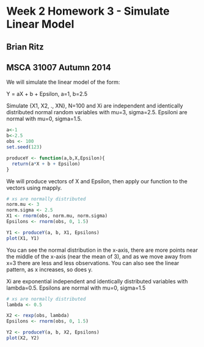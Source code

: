 Week 2 Homework 3 - Simulate Linear Model
========================================================
Brian Ritz
--------------------------------------------------------
MSCA 31007 Autumn 2014
--------------------------------------------------------

We will simulate the linear model of the form:

Y = aX + b + Epsilon, a=1, b=2.5

Simulate {X1, X2, ., XN}, N=100 and Xi are independent and identically distributed normal random variables with mu=3, sigma=2.5. Epsiloni are normal with mu=0, sigma=1.5.


```{r}
a<-1
b<-2.5
obs <- 100
set.seed(123)

produceY <- function(a,b,X,Epsilon){
  return(a*X + b + Epsilon)
}
```

We will produce vectors of X and Epsilon, then apply our function to the vectors using mapply.

```{r}
# xs are normally distributed
norm.mu <- 3
norm.sigma <- 2.5
X1 <- rnorm(obs, norm.mu, norm.sigma)
Epsilons <- rnorm(obs, 0, 1.5)

Y1 <- produceY(a, b, X1, Epsilons)
plot(X1, Y1)
```

You can see the normal distribution in the x-axis, there are more points near the middle of the x-axis (near the mean of 3), and as we move away from x=3 there are less and less observations. You can also see the linear pattern, as x increases, so does y.


Xi are exponential independent and identically distributed variables with lambda=0.5. Epsilons are normal with mu=0, sigma=1.5

```{r}
# xs are normally distributed
lambda <- 0.5

X2 <- rexp(obs, lambda)
Epsilons <- rnorm(obs, 0, 1.5)

Y2 <- produceY(a, b, X2, Epsilons)
plot(X2, Y2)
```